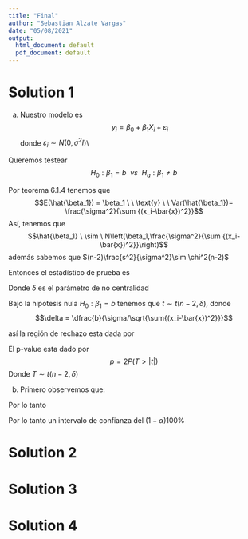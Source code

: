 ```yaml
---
title: "Final"
author: "Sebastian Alzate Vargas"
date: "05/08/2021"
output:
  html_document: default
  pdf_document: default
---
```


# Solution 1

a. Nuestro modelo es $$y_i=\beta_0 + \beta_1 X_i + \varepsilon_i$$ donde $\varepsilon_i \sim N(0, \sigma^2 I)$\\

Queremos testear $$H_0:\beta_1=b \ \  vs \ \ H_a: \beta_1 \neq b$$

Por teorema $6.1.4$ tenemos que $$E(\hat{\beta_1}) = \beta_1 \ \  \text{y} \ \ Var(\hat{\beta_1})= \frac{\sigma^2}{\sum {(x_i-\bar{x})^2}}$$ Así, tenemos que $$\hat{\beta_1} \ \sim \ N\left(\beta_1,\frac{\sigma^2}{\sum {(x_i-\bar{x})^2}}\right)$$ además sabemos que $(n-2)\frac{s^2}{\sigma^2}\sim \chi^2(n-2)$ 

Entonces el estadístico de prueba es 

\begin{align*}
    t= \dfrac{\hat{\beta_1}}{s/\sqrt{\sum{(x_i-\bar{x})^2}}} \ \sim \  t(n-2,\delta)
\end{align*}

Donde $\delta$ es el parámetro de no centralidad 


\begin{align*}
    \delta = \dfrac{\beta_1}{\sigma/\sqrt{\sum{(x_i-\bar{x})^2}}} 
\end{align*}

Bajo la hipotesis nula $H_0: \beta_1 = b$ tenemos que $t\sim t(n-2,\delta)$, donde $$\delta = \dfrac{b}{\sigma/\sqrt{\sum{(x_i-\bar{x})^2}}}$$

así la región de rechazo esta dada por 

\begin{align*}
    |t| > t_{\alpha/2,n-2,\delta}
\end{align*}

El p-value esta dado por $$p=2P(T>|t|)$$ Donde $T \sim t(n-2,\delta)$

b. Primero observemos que: 

\begin{align*}
    t= \dfrac{\hat{\beta_1}-\beta_1}{s/\sqrt{\sum{(x_i-\bar{x})^2}}} \ \sim  \ t(n-2)
\end{align*}

Por lo tanto 

\begin{align*}
    1-\alpha &= P\left(-t_{\alpha/2,n-2} \leq  \dfrac{\hat{\beta_1}-\beta_1}{\frac{s}{\sqrt{\sum{(x_i-\bar{x})^2}}}} \leq  t_{\alpha/2,n-2}  \right) \\
     1-\alpha &= P\left( -t_{\alpha/2,n-2}\frac{s}{\sqrt{\sum{(x_i-\bar{x})^2}}} \leq \hat{\beta_1}-\beta_1 \leq t_{\alpha/2,n-2}\frac{s}{\sqrt{\sum{(x_i-\bar{x})^2}}} \right)\\
    1-\alpha &= P\left( \hat{\beta_1} -t_{\alpha/2,n-2}\frac{s}{\sqrt{\sum{(x_i-\bar{x})^2}}} \leq \beta_1 \leq \hat{\beta_1} + t_{\alpha/2,n-2}\frac{s}{\sqrt{\sum{(x_i-\bar{x})^2}}} \right)
\end{align*}


Por lo tanto un intervalo de confianza del $(1-\alpha)100\%$

\begin{align*}
    \left(\hat{\beta_1} -t_{\alpha/2,n-2}\frac{s}{\sqrt{\sum{(x_i-\bar{x})^2}}}\ \ \ , \ \ \hat{\beta_1} + t_{\alpha/2,n-2}\frac{s}{\sqrt{\sum{(x_i-\bar{x})^2}}}\right)
\end{align*}


# Solution 2

# Solution 3

# Solution 4